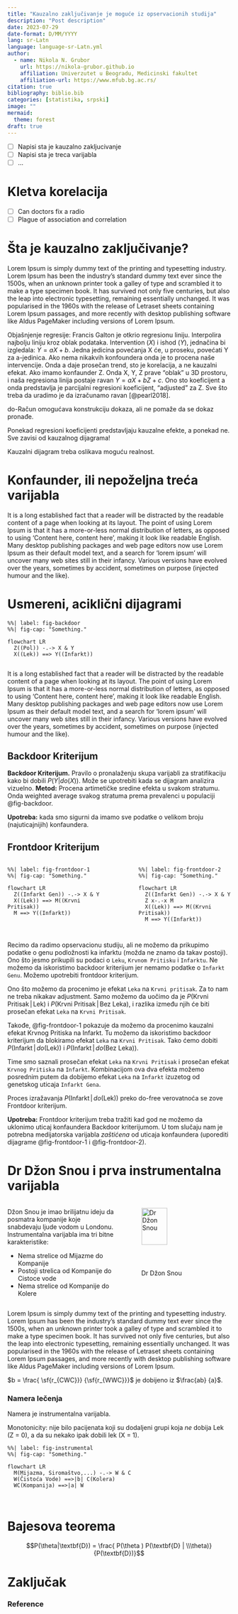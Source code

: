 ```yaml
---
title: "Kauzalno zaključivanje je moguće iz opservacionih studija"
description: "Post description"
date: 2023-07-29
date-format: D/MM/YYYY
lang: sr-Latn
language: language-sr-Latn.yml
author:
  - name: Nikola N. Grubor
    url: https://nikola-grubor.github.io
    affiliation: Univerzutet u Beogradu, Medicinski fakultet
    affiliation-url: https://www.mfub.bg.ac.rs/
citation: true
bibliography: biblio.bib
categories: [statistika, srpski]
image: ""
mermaid: 
  theme: forest
draft: true
---
```


-   [ ] Napisi sta je kauzalno zakljucivanje
-   [ ] Napisi sta je treca varijabla
-   [ ] ...

# Kletva korelacija

- [ ] Can doctors fix a radio
- [ ] Plague of association and correlation

# Šta je kauzalno zaključivanje?

Lorem Ipsum is simply dummy text of the printing and typesetting industry. Lorem Ipsum has been the industry's standard dummy text ever since the 1500s, when an unknown printer took a galley of type and scrambled it to make a type specimen book. It has survived not only five centuries, but also the leap into electronic typesetting, remaining essentially unchanged. It was popularised in the 1960s with the release of Letraset sheets containing Lorem Ipsum passages, and more recently with desktop publishing software like Aldus PageMaker including versions of Lorem Ipsum.

Objašnjenje regresije: Francis Galton je otkrio regresionu liniju. Interpolira najbolju liniju kroz oblak podataka. Intervention ($X$) i ishod ($Y$), jednačina bi izgledala: $Y = aX + b$. Jedna jedicina povećanja X će, u proseku, povećati Y za a-jedinica. Ako nema nikakvih konfoundera onda je to procena naše intervencije. Onda a daje prosečan trend, sto je korelacija, a ne kauzalni efekat. Ako imamo konfaunder Z. Onda X, Y, Z prave "oblak" u 3D prostoru, i naša regresiona linija postaje ravan $Y = aX + bZ + c$. Ono sto koeficijent a onda predstavlja je parcijalni regresioni koeficijent, "adjusted" za Z. Sve što treba da uradimo je da izračunamo ravan [@pearl2018].

do-Račun omogućava konstrukciju dokaza, ali ne pomaže da se dokaz pronađe.

::: { .callout-warning}
Ponekad regresioni koeficijenti predstavljaju kauzalne efekte, a ponekad ne. Sve zavisi od kauzalnog dijagrama!
:::

Kauzalni dijagram treba oslikava moguću realnost.

# Konfaunder, ili nepoželjna treća varijabla

It is a long established fact that a reader will be distracted by the readable content of a page when looking at its layout. The point of using Lorem Ipsum is that it has a more-or-less normal distribution of letters, as opposed to using 'Content here, content here', making it look like readable English. Many desktop publishing packages and web page editors now use Lorem Ipsum as their default model text, and a search for 'lorem ipsum' will uncover many web sites still in their infancy. Various versions have evolved over the years, sometimes by accident, sometimes on purpose (injected humour and the like).

# Usmereni, aciklični dijagrami

```mermaid
%%| label: fig-backdoor
%%| fig-cap: "Something."

flowchart LR
  Z((Pol)) -.-> X & Y
  X((Lek)) ==> Y((Infarkt))
  
```

It is a long established fact that a reader will be distracted by the readable content of a page when looking at its layout. The point of using Lorem Ipsum is that it has a more-or-less normal distribution of letters, as opposed to using 'Content here, content here', making it look like readable English. Many desktop publishing packages and web page editors now use Lorem Ipsum as their default model text, and a search for 'lorem ipsum' will uncover many web sites still in their infancy. Various versions have evolved over the years, sometimes by accident, sometimes on purpose (injected humour and the like).

## Backdoor Kriterijum

**Backdoor Kriterijum.** Pravilo o pronalaženju skupa varijabli za stratifikaciju kako bi dobili $P(Y|do(X))$. Može se upotrebiti kada se dijagram analizira vizuelno. **Metod:** Procena artimetičke sredine efekta u svakom stratumu. Onda weighted average svakog stratuma prema prevalenci u populaciji @fig-backdoor.

::: { .callout-note}

**Upotreba:** kada smo sigurni da imamo sve podatke o velikom broju (najuticajnijih) konfaundera.

:::

## Frontdoor Kriterijum

:::: {.columns}

::: {.column width="45%"}

```mermaid
%%| label: fig-frontdoor-1
%%| fig-cap: "Something."

flowchart LR
  Z((Infarkt Gen)) -.-> X & Y
  X((Lek)) ==> M((Krvni Pritisak)) 
  M ==> Y((Infarkt))
  
```

:::

::: {.column width="10%"}
:::

::: {.column width="45%"}

```mermaid
%%| label: fig-frontdoor-2
%%| fig-cap: "Something."

flowchart LR
  Z((Infarkt Gen)) -.-> X & Y
  Z x-.-x M
  X((Lek)) ==> M((Krvni Pritisak)) 
  M ==> Y((Infarkt))
  
```
:::

::::

Recimo da radimo opservacionu studiju, ali ne možemo da prikupimo podatke o genu podložnosti ka infarktu (možda ne znamo da takav postoji). Ono što jesmo prikupili su podaci o `Leku`, `Krvnom Pritisku` i `Infarktu`. Ne možemo da iskoristimo backdoor kriterijum jer nemamo podatke o `Infarkt Genu`. Možemo upotrebiti frontdoor kriterijum.

Ono što možemo da procenimo je efekat `Leka` na `Krvni pritisak`. Za to nam ne treba nikakav adjustment. Samo možemo da uočimo da je $P(\text{Krvni Pritisak}\,|\,\text{Lek})$ i $P(\text{Krvni Pritisak}\,|\,\text{Bez Leka})$, i razlika između njih će biti prosečan efekat `Leka` na `Krvni Pritisak`.

Takođe, @fig-frontdoor-1 pokazuje da možemo da procenimo kauzalni efekat Krvnog Pritiska na Infarkt. Tu možemo da iskoristimo backdoor kriterijum da blokiramo efekat `Leka` na `Krvni Pritisak`. Tako ćemo dobiti $P(\text{Infarkt}\,|\,do\text{(Lek)})$ i $P(\text{Infarkt}\,|\,do\text{(Bez Leka)})$.

Time smo saznali prosečan efekat `Leka` na `Krvni Pritisak` i prosečan efekat `Krvnog Pritiska` na `Infarkt`. Kombinacijom ova dva efekta možemo posrednim putem da dobijemo efekat `Leka` na `Infarkt` izuzetog od genetskog uticaja `Infarkt Gena`.

::: { .callout-note}
Proces izražavanja $P(\text{Infarkt}\,|\,do\text{(Lek)})$ preko do-free verovatnoća se zove Frontdoor kriterijum.
:::

::: {.callout-note}
**Upotreba:** Frontdoor kriterijum treba tražiti kad god ne možemo da uklonimo uticaj konfaundera Backdoor kriterijumom. U tom slučaju nam je potrebna medijatorska varijabla *zaštićena* od uticaja konfaundera (uporediti dijagrame @fig-frontdoor-1 i @fig-frontdoor-2).
:::

# Dr Džon Snou i prva instrumentalna varijabla

:::: {.columns}

::: {.column width="50%"}

Džon Snou je imao brilijatnu ideju da posmatra kompanije koje snabdevaju ljude vodom u Londonu. Instrumentalna varijabla ima tri bitne karakteristike:

- Nema strelice od Mijazme do Kompanije
- Postoji strelica od Kompanije do Cistoce vode
- Nema strelice od Kompanije do Kolere
:::

::: {.column width="50%"}

![Dr Džon Snou](johnsnow.jpg){#fig-john width=60%}

:::

::::

Lorem Ipsum is simply dummy text of the printing and typesetting industry. Lorem Ipsum has been the industry's standard dummy text ever since the 1500s, when an unknown printer took a galley of type and scrambled it to make a type specimen book. It has survived not only five centuries, but also the leap into electronic typesetting, remaining essentially unchanged. It was popularised in the 1960s with the release of Letraset sheets containing Lorem Ipsum passages, and more recently with desktop publishing software like Aldus PageMaker including versions of Lorem Ipsum.

$b = \frac{ \sf{r_{CWC}}} {\sf{r_{WWC}}}$ je dobijeno iz $\frac{ab} {a}$.

### Namera lečenja

Namera je instrumentalna varijabla.

::: {.callout-note}
Monotonicity: nije bilo pacijenata koji su dodaljeni grupi koja *ne* dobija Lek (Z = 0), a da su nekako ipak dobili lek (X = 1).
:::


```mermaid
%%| label: fig-instrumental
%%| fig-cap: "Something."

flowchart LR
  M(Mijazma, Siromaštvo,...) -.-> W & C
  W(Čistoća Vode) ==>|b| C(Kolera)
  WC(Kompanija) ==>|a| W
  
  
```

# Bajesova teorema

$$P(\theta|\textbf{D}) = \frac{ P(\theta ) P(\textbf{D} | \\\theta)}{P(\textbf{D})}$$

# Zaključak

### Reference

::: {#refs}
:::
